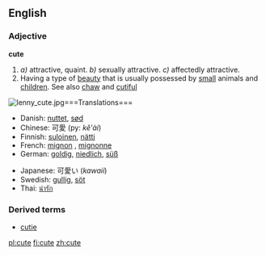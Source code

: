 ==English==
===Adjective===
'''cute'''

{{en-ad2|'''[[cute]]'''|'''[[cuter]]'''|'''[[cutest]]'''}}

#''a)'' attractive, quaint. ''b)'' sexually attractive. ''c)'' affectedly attractive.
#Having a type of [[beauty]] that is usually possessed by [[small]] animals and [[children]]. See also [[chaw]] and [[cutiful]]

[[Image:lenny cute.jpg]]===Translations===
{{top}}
*Danish: [[nuttet]], [[sød]]
*Chinese: 可愛 (py: ''kě'ài'')
*Finnish: [[suloinen]], [[nätti]]
*French: [[mignon]] {{m}}, [[mignonne]] {{f}}
*German: [[goldig]], [[niedlich]], [[süß]]
{{mid}}
*Japanese: 可愛い (''kawaii'')
*Swedish: [[gullig]], [[söt]]
*Thai: [[น่ารัก]]
{{bottom}}

===Derived terms===
*[[cutie]]

[[pl:cute]]
[[fi:cute]]
[[zh:cute]]